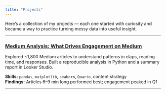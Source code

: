 ```yaml
---
title: "Projects"
---
```


Here’s a collection of my projects — each one started with curiosity and became a way to practice turning messy data into useful insight.

---

### [Medium Analysis: What Drives Engagement on Medium](medium-analysis.qmd)

Explored ~1,800 Medium articles to understand patterns in claps, reading time, and responses. Built a reproducible analysis in Python and a summary report in Looker Studio.  

**Skills:** `pandas`, `matplotlib`, `seaborn`, `Quarto`, content strategy  
**Findings:** Articles 6–9 min long performed best; engagement peaked in Q1

---